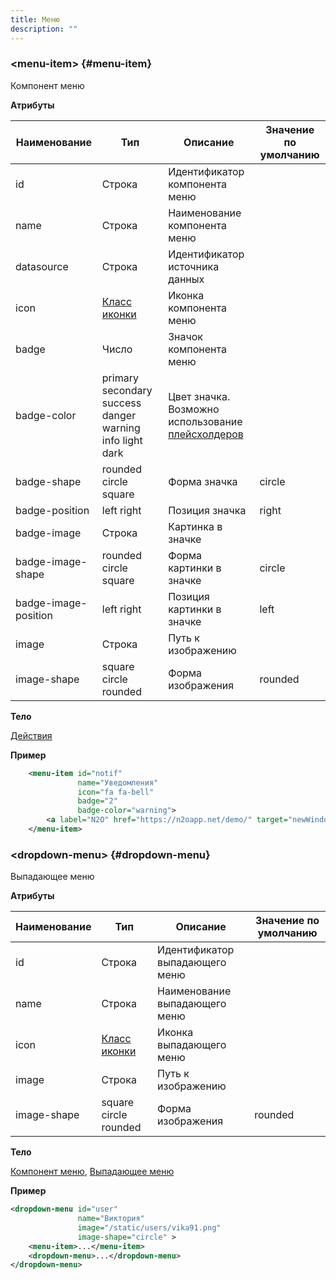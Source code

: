 ```yaml
---
title: Меню
description: ""
---
```


### &lt;menu-item&gt; {#menu-item}

Компонент меню

**Атрибуты**

|Наименование         |Тип                    |Описание                       |Значение по умолчанию |
|---------------------|-----------------------|-------------------------------|----------------------|
|id                   |Строка                 |Идентификатор компонента меню  |                      |
|name                 |Строка                 |Наименование компонента меню   |                      |
|datasource           |Строка                 |Идентификатор источника данных |                      |
|icon                 |[Класс иконки](https://fontawesome.com/v4.7/icons/)    |Иконка компонента меню|
|badge                |Число                  |Значок компонента меню         |                      |
|badge-color          |primary secondary success danger warning info light dark|Цвет значка. Возможно использование [плейсхолдеров](../manual/configs/#плейсхолдеры)                    |                     |
|badge-shape          |rounded circle square|Форма значка                     |circle                |
|badge-position       |left right            |Позиция значка                  |right                 |
|badge-image          |Строка                 |Картинка в значке              |                      |
|badge-image-shape    |rounded circle square|Форма картинки в значке          |circle                |
|badge-image-position |left right            |Позиция картинки в значке       |left                  |
|image                |Строка                 |Путь к изображению             |                      |
|image-shape          |square circle rounded|Форма изображения                |rounded               |

**Тело**

[Действия](../xml/action)

**Пример**

```xml
    <menu-item id="notif"
               name="Уведомления"
               icon="fa fa-bell"
               badge="2"
               badge-color="warning">
        <a label="N2O" href="https://n2oapp.net/demo/" target="newWindow"/>
    </menu-item>
```

### &lt;dropdown-menu&gt; {#dropdown-menu}

Выпадающее меню

**Атрибуты**

|Наименование|Тип                    |Описание                      |Значение по умолчанию|
|------------|-----------------------|------------------------------|---------------------|
|id          |Строка                 |Идентификатор выпадающего меню|                     |
|name        |Строка                 |Наименование выпадающего меню |                     |
|icon        |[Класс иконки](https://fontawesome.com/v4.7/icons/)   |Иконка выпадающего меню|
|image       |Строка                 |Путь к изображению            |                     |
|image-shape |square circle rounded  |Форма изображения             |rounded              |

**Тело**

[Компонент меню](../xml/menu#menu-item), [Выпадающее меню](../xml/menu#dropdown-menu)

**Пример**

```xml
<dropdown-menu id="user"
               name="Виктория"
               image="/static/users/vika91.png"
               image-shape="circle" >
    <menu-item>...</menu-item>
    <dropdown-menu>...</dropdown-menu>
</dropdown-menu>
```
